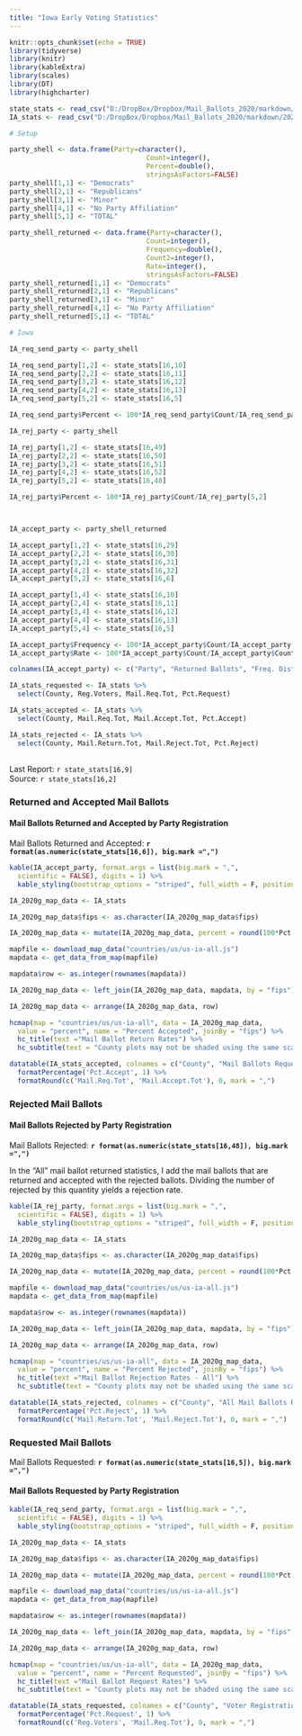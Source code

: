 ```yaml
---
title: "Iowa Early Voting Statistics"
---
```

```r
knitr::opts_chunk$set(echo = TRUE)
library(tidyverse)
library(knitr)
library(kableExtra)
library(scales)
library(DT)
library(highcharter)

state_stats <- read_csv("D:/DropBox/Dropbox/Mail_Ballots_2020/markdown/2020G_Early_Vote.csv")
IA_stats <- read_csv("D:/DropBox/Dropbox/Mail_Ballots_2020/markdown/2020G_Early_Vote_IA.csv")

# Setup

party_shell <- data.frame(Party=character(),
                                  Count=integer(),
                                  Percent=double(),
                                  stringsAsFactors=FALSE)
party_shell[1,1] <- "Democrats"
party_shell[2,1] <- "Republicans"
party_shell[3,1] <- "Minor"
party_shell[4,1] <- "No Party Affiliation"
party_shell[5,1] <- "TOTAL"

party_shell_returned <- data.frame(Party=character(),
                                  Count=integer(),
                                  Frequency=double(),
                                  Count2=integer(),
                                  Rate=integer(),
                                  stringsAsFactors=FALSE)
party_shell_returned[1,1] <- "Democrats"
party_shell_returned[2,1] <- "Republicans"
party_shell_returned[3,1] <- "Minor"
party_shell_returned[4,1] <- "No Party Affiliation"
party_shell_returned[5,1] <- "TOTAL"

# Iowa

IA_req_send_party <- party_shell

IA_req_send_party[1,2] <- state_stats[16,10] 
IA_req_send_party[2,2] <- state_stats[16,11] 
IA_req_send_party[3,2] <- state_stats[16,12] 
IA_req_send_party[4,2] <- state_stats[16,13] 
IA_req_send_party[5,2] <- state_stats[16,5] 

IA_req_send_party$Percent <- 100*IA_req_send_party$Count/IA_req_send_party[5,2]

IA_rej_party <- party_shell

IA_rej_party[1,2] <- state_stats[16,49] 
IA_rej_party[2,2] <- state_stats[16,50] 
IA_rej_party[3,2] <- state_stats[16,51] 
IA_rej_party[4,2] <- state_stats[16,52] 
IA_rej_party[5,2] <- state_stats[16,48] 

IA_rej_party$Percent <- 100*IA_rej_party$Count/IA_rej_party[5,2]



IA_accept_party <- party_shell_returned

IA_accept_party[1,2] <- state_stats[16,29] 
IA_accept_party[2,2] <- state_stats[16,30] 
IA_accept_party[3,2] <- state_stats[16,31] 
IA_accept_party[4,2] <- state_stats[16,32] 
IA_accept_party[5,2] <- state_stats[16,6] 

IA_accept_party[1,4] <- state_stats[16,10] 
IA_accept_party[2,4] <- state_stats[16,11] 
IA_accept_party[3,4] <- state_stats[16,12] 
IA_accept_party[4,4] <- state_stats[16,13] 
IA_accept_party[5,4] <- state_stats[16,5] 

IA_accept_party$Frequency <- 100*IA_accept_party$Count/IA_accept_party[5,2]
IA_accept_party$Rate <- 100*IA_accept_party$Count/IA_accept_party$Count2

colnames(IA_accept_party) <- c("Party", "Returned Ballots", "Freq. Distribution", "Requested Ballots", "Return Rate")

IA_stats_requested <- IA_stats %>%
  select(County, Reg.Voters, Mail.Req.Tot, Pct.Request)

IA_stats_accepted <- IA_stats %>%
  select(County, Mail.Req.Tot, Mail.Accept.Tot, Pct.Accept)

IA_stats_rejected <- IA_stats %>%
  select(County, Mail.Return.Tot, Mail.Reject.Tot, Pct.Reject)

```
## {.tabset}
Last Report: `r state_stats[16,9]`  
Source:  `r state_stats[16,2]`

### Returned and Accepted Mail Ballots

#### **Mail Ballots Returned and Accepted by Party Registration**

Mail Ballots Returned and Accepted: **`r format(as.numeric(state_stats[16,6]), big.mark =",")`**

``` r
kable(IA_accept_party, format.args = list(big.mark = ",", 
  scientific = FALSE), digits = 1) %>%
  kable_styling(bootstrap_options = "striped", full_width = F, position = "left")
```

``` r

IA_2020g_map_data <- IA_stats

IA_2020g_map_data$fips <- as.character(IA_2020g_map_data$fips)

IA_2020g_map_data <- mutate(IA_2020g_map_data, percent = round(100*Pct.Accept, digits = 1))

mapfile <- download_map_data("countries/us/us-ia-all.js")
mapdata <- get_data_from_map(mapfile)

mapdata$row <- as.integer(rownames(mapdata))

IA_2020g_map_data <- left_join(IA_2020g_map_data, mapdata, by = "fips")

IA_2020g_map_data <- arrange(IA_2020g_map_data, row)

hcmap(map = "countries/us/us-ia-all", data = IA_2020g_map_data,
  value = "percent", name = "Percent Accepted", joinBy = "fips") %>%
  hc_title(text ="Mail Ballot Return Rates") %>%
  hc_subtitle(text = "County plots may not be shaded using the same scale")
```

``` r
datatable(IA_stats_accepted, colnames = c("County", "Mail Ballots Requested", "Mail Ballots Accepted", "Percent Accepted"), rownames = F) %>%
  formatPercentage('Pct.Accept', 1) %>%
  formatRound(c('Mail.Req.Tot', 'Mail.Accept.Tot'), 0, mark = ",")
```

### Rejected Mail Ballots

#### **Mail Ballots Rejected by Party Registration**

Mail Ballots Rejected: **`r format(as.numeric(state_stats[16,48]), big.mark =",")`**

In the "All" mail ballot returned statistics, I add the mail ballots that are returned and accepted with the rejected ballots. Dividing the number of rejected by this quantity yields a rejection rate.  

``` r
kable(IA_rej_party, format.args = list(big.mark = ",", 
  scientific = FALSE), digits = 1) %>%
  kable_styling(bootstrap_options = "striped", full_width = F, position = "left")
```

``` r

IA_2020g_map_data <- IA_stats

IA_2020g_map_data$fips <- as.character(IA_2020g_map_data$fips)

IA_2020g_map_data <- mutate(IA_2020g_map_data, percent = round(100*Pct.Reject, digits = 1))

mapfile <- download_map_data("countries/us/us-ia-all.js")
mapdata <- get_data_from_map(mapfile)

mapdata$row <- as.integer(rownames(mapdata))

IA_2020g_map_data <- left_join(IA_2020g_map_data, mapdata, by = "fips")

IA_2020g_map_data <- arrange(IA_2020g_map_data, row)

hcmap(map = "countries/us/us-ia-all", data = IA_2020g_map_data,
  value = "percent", name = "Percent Rejected", joinBy = "fips") %>%
  hc_title(text ="Mail Ballot Rejection Rates - All") %>%
  hc_subtitle(text = "County plots may not be shaded using the same scale")
```

``` r
datatable(IA_stats_rejected, colnames = c("County", "All Mail Ballots Returned", "Mail Ballots Rejected", "Percent Rejected"), rownames = F) %>%
  formatPercentage('Pct.Reject', 1) %>%
  formatRound(c('Mail.Return.Tot', 'Mail.Reject.Tot'), 0, mark = ",")
```

### Requested Mail Ballots

Mail Ballots Requested: **`r format(as.numeric(state_stats[16,5]), big.mark =",")`**

#### **Mail Ballots Requested by Party Registration**

``` r
kable(IA_req_send_party, format.args = list(big.mark = ",", 
  scientific = FALSE), digits = 1) %>%
  kable_styling(bootstrap_options = "striped", full_width = F, position = "left")
```

``` r

IA_2020g_map_data <- IA_stats

IA_2020g_map_data$fips <- as.character(IA_2020g_map_data$fips)

IA_2020g_map_data <- mutate(IA_2020g_map_data, percent = round(100*Pct.Request, digits = 1))

mapfile <- download_map_data("countries/us/us-ia-all.js")
mapdata <- get_data_from_map(mapfile)

mapdata$row <- as.integer(rownames(mapdata))

IA_2020g_map_data <- left_join(IA_2020g_map_data, mapdata, by = "fips")

IA_2020g_map_data <- arrange(IA_2020g_map_data, row)

hcmap(map = "countries/us/us-ia-all", data = IA_2020g_map_data,
  value = "percent", name = "Percent Requested", joinBy = "fips") %>%
  hc_title(text ="Mail Ballot Request Rates") %>%
  hc_subtitle(text = "County plots may not be shaded using the same scale")

```

``` r
datatable(IA_stats_requested, colnames = c("County", "Voter Registration", "Mail Ballots Requested", "Percent Requested"), rownames = F) %>%
  formatPercentage('Pct.Request', 1) %>%
  formatRound(c('Reg.Voters', 'Mail.Req.Tot'), 0, mark = ",")
```
